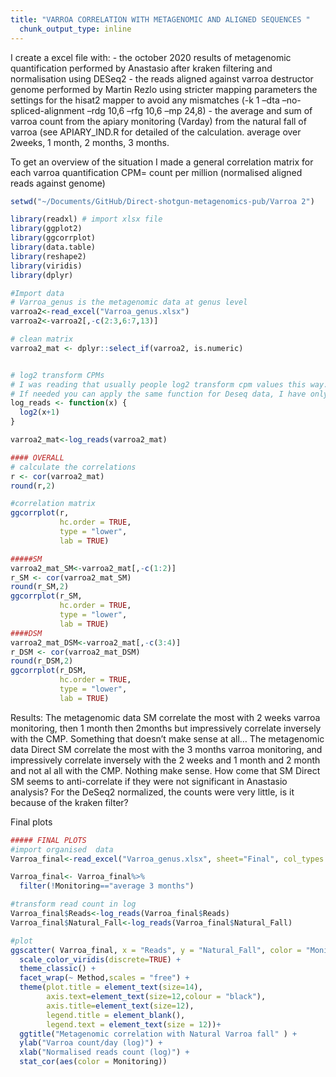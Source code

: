 ```yaml
---
title: "VARROA CORRELATION WITH METAGENOMIC AND ALIGNED SEQUENCES "
  chunk_output_type: inline
---
```


I create a excel file with:
- the october 2020 results of metagenomic quantification performed by Anastasio after kraken filtering and normalisation using DESeq2
- the reads aligned against varroa destructor genome performed by Martin Rezlo using stricter mapping parameters the settings for the hisat2 mapper to avoid any mismatches
(-k 1 --dta --no-spliced-alignment --rdg 10,6 --rfg 10,6 --mp 24,8)
- the average and sum of varroa count from the apiary monitoring (Varday) from the natural fall of varroa (see APIARY_IND.R for detailed of the calculation. average over 2weeks, 1 month, 2 months, 3 months. 

To get an overview of the situation I made a general correlation matrix for each varroa quantification
CPM= count per million (normalised aligned reads against genome)


```r
setwd("~/Documents/GitHub/Direct-shotgun-metagenomics-pub/Varroa 2")

library(readxl) # import xlsx file
library(ggplot2)
library(ggcorrplot)
library(data.table)
library(reshape2)
library(viridis)
library(dplyr)

#Import data
# Varroa_genus is the metagenomic data at genus level
varroa2<-read_excel("Varroa_genus.xlsx")
varroa2<-varroa2[,-c(2:3,6:7,13)]

# clean matrix
varroa2_mat <- dplyr::select_if(varroa2, is.numeric)


# log2 transform CPMs
# I was reading that usually people log2 transform cpm values this way.
# If needed you can apply the same function for Deseq data, I have only log2 transformed them.
log_reads <- function(x) {
  log2(x+1)
}

varroa2_mat<-log_reads(varroa2_mat)

#### OVERALL
# calculate the correlations
r <- cor(varroa2_mat)
round(r,2)

#correlation matrix
ggcorrplot(r, 
           hc.order = TRUE, 
           type = "lower",
           lab = TRUE)

#####SM
varroa2_mat_SM<-varroa2_mat[,-c(1:2)]
r_SM <- cor(varroa2_mat_SM)
round(r_SM,2)
ggcorrplot(r_SM, 
           hc.order = TRUE, 
           type = "lower",
           lab = TRUE)
####DSM
varroa2_mat_DSM<-varroa2_mat[,-c(3:4)]
r_DSM <- cor(varroa2_mat_DSM)
round(r_DSM,2)
ggcorrplot(r_DSM, 
           hc.order = TRUE, 
           type = "lower",
           lab = TRUE)
```

Results: The metagenomic data SM correlate the most with 2 weeks varroa monitoring, then 1 month then 2months but impressively correlate inversely with the CMP. Something that doesn't make sense at all...
The metagenomic data Direct SM correlate the most with the 3 months varroa monitoring, and impressively correlate inversely with the 2 weeks and 1 month and 2 month and not al all with the CMP. Nothing make sense. 
How come that SM Direct SM seems to anti-correlate if they were not significant in Anastasio analysis? For the DeSeq2 normalized, the counts were very little, is it because of the kraken filter? 


Final plots
```r
##### FINAL PLOTS 
#import organised  data 
Varroa_final<-read_excel("Varroa_genus.xlsx", sheet="Final", col_types = c("text","text","numeric", "text","numeric"))

Varroa_final<- Varroa_final%>%
  filter(!Monitoring=="average 3 months")

#transform read count in log
Varroa_final$Reads<-log_reads(Varroa_final$Reads)
Varroa_final$Natural_Fall<-log_reads(Varroa_final$Natural_Fall)

#plot
ggscatter( Varroa_final, x = "Reads", y = "Natural_Fall", color = "Monitoring", palette = "jco", add = "reg.line", shape="Hive") +
  scale_color_viridis(discrete=TRUE) +
  theme_classic() +
  facet_wrap(~ Method,scales = "free") +
  theme(plot.title = element_text(size=14), 
        axis.text=element_text(size=12,colour = "black"),
        axis.title=element_text(size=12),
        legend.title = element_blank(),
        legend.text = element_text(size = 12))+
  ggtitle("Metagenomic correlation with Natural Varroa fall" ) +
  ylab("Varroa count/day (log)") +
  xlab("Normalised reads count (log)") +
  stat_cor(aes(color = Monitoring))

```


